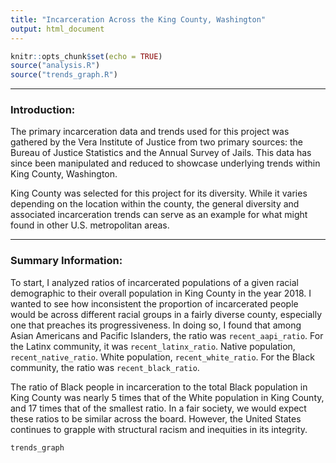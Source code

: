 ```yaml
---
title: "Incarceration Across the King County, Washington"
output: html_document
---
```


```r
knitr::opts_chunk$set(echo = TRUE)
source("analysis.R")
source("trends_graph.R")
```
---

### Introduction:

The primary incarceration data and trends used for this project was gathered by the Vera Institute of Justice from two primary sources: the Bureau of Justice Statistics and the Annual Survey of Jails. This data has since been manipulated and reduced to showcase underlying trends within
King County, Washington. 

King County was selected for this project for its  diversity. While it varies depending on the location within the county, the general diversity and associated incarceration trends can serve as an example for what might found in other U.S. metropolitan areas. 

---

### Summary Information:

To start, I analyzed ratios of incarcerated populations of a given racial demographic to their overall population in King County in the year 2018. I wanted to see how inconsistent the proportion of incarcerated people would be across different racial groups in a fairly diverse county, especially one that preaches its progressiveness. In doing so, I found that among Asian Americans and Pacific Islanders, the ratio was `recent_aapi_ratio`. For the Latinx community, it was `recent_latinx_ratio`. Native population, `recent_native_ratio`. White population, `recent_white_ratio`. For the Black community, the ratio was `recent_black_ratio`. 

The ratio of Black people in incarceration to the total Black population in King County was nearly 5 times that of the White population in King County, and 17 times that of the smallest ratio. In a fair society, we would expect these ratios to be similar across the board. However, the United States continues to grapple with structural racism and inequities in its integrity. 


```r
trends_graph

```



